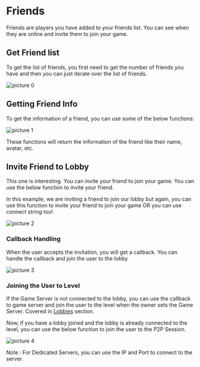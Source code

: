 # Friends

Friends are players you have added to your friends list. You can see when they are online and invite them to join your game.

## Get Friend list

To get the list of friends, you first need to get the number of friends you have and then you can just iterate over the list of friends.

![picture 0](../../images/56fcc535ad8620d365bfbf5c9818a8d5db3a3f4d7435b4c4b468d802b08de519.png)  

## Getting Friend Info 

To get the information of a friend, you can use some of the below functions:

![picture 1](../../images/7e9703d9c7ac64b3af18d1da85e5ce9974399660a95439a0f2b538a38afc1c5a.png)  

These functions will return the information of the friend like their name, avatar, etc.

## Invite Friend to Lobby

This one is interesting. You can invite your friend to join your game. You can use the below function to invite your friend.

In this example, we are inviting a friend to join our lobby but again, you can use this function to invite your friend to join your game OR you can use connect string too!

![picture 2](../../images/7691f23080c5e1ae1158cc2680634b11310651e26140cbbf21be52bdfc1e8aba.png)  


### Callback Handling

When the user accepts the invitation, you will get a callback. You can handle the callback and join the user to the lobby

![picture 3](../../images/bfd52b0b36b47080e2eed62aa0e465a50f9e89cd65ebf4d9fab39a5991d0fec7.png)  

### Joining the User to Level

If the Game Server is not connected to the lobby, you can use the callback to game server and join the user to the level when the owner sets the Game Server. Covered in [Lobbies](/multiplayer/lobbies) section.


Now, if you have a lobby joined and the lobby is already connected to the level, you can use the below function to join the user to the P2P Session.

![picture 4](../../images/fb526e4d659e025cd10f67eec6af9cc50e76f643fdfa47f618910d935086f97f.png)  

Note : For Dedicated Servers, you can use the IP and Port to connect to the server.
